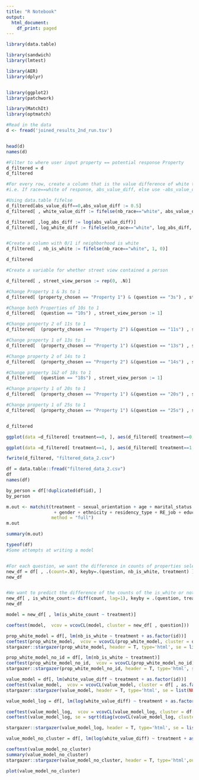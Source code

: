 ```yaml
---
title: "R Notebook"
output:
  html_document:
    df_print: paged
---
```


```r
library(data.table)

library(sandwich)
library(lmtest)

library(AER) 
library(dplyr)


library(ggplot2) 
library(patchwork)

library(MatchIt)
library(optmatch)
```

```r
#Read in the data
d <- fread('joined_results_2nd_run.tsv')


head(d)
names(d)
```



```r
#Filter to where user input property == potential response Property
d_filtered = d
d_filtered
```



```r
#For every row, create a column that is the value difference of white to non white
#i.e. If race==white of response, abs_value_diff, else use -abs_value_diff

#Using data.table fifelse
d_filtered[abs_value_diff==0,abs_value_diff := 0.5]
d_filtered[ , white_value_diff := fifelse(nb_race=="white", abs_value_diff, -abs_value_diff)]

d_filtered[ ,log_abs_diff := log(abs_value_diff)]
d_filtered[, log_white_diff := fifelse(nb_race=="white", log_abs_diff, -log_abs_diff)]


#Create a column with 0/1 if neighborhood is white
d_filtered[ , nb_is_white := fifelse(nb_race=="white", 1, 0)]

```

```r
d_filtered
```

```r
#Create a variable for whether street view contained a person

d_filtered[ , street_view_person := rep(0, .N)]

#Change Property 1 & 3s to 1
d_filtered[ (property_chosen == "Property 1") & (question == "3s") , street_view_person := 1] 

#Change both Properties of 10s to 1
d_filtered[  (question == "10s") , street_view_person := 1] 

#Change property 2 of 11s to 1
d_filtered[  (property_chosen == "Property 2") &(question == "11s") , street_view_person := 1] 

#Change property 1 of 13s to 1
d_filtered[  (property_chosen == "Property 1") &(question == "13s") , street_view_person := 1] 

#Change property 2 of 14s to 1
d_filtered[  (property_chosen == "Property 2") &(question == "14s") , street_view_person := 1] 

#Change property 1&2 of 18s to 1
d_filtered[  (question == "18s") , street_view_person := 1] 

#Change property 1 of 20s to 1
d_filtered[  (property_chosen == "Property 1") &(question == "20s") , street_view_person := 1] 

#Change property 1 of 25s to 1
d_filtered[  (property_chosen == "Property 1") &(question == "25s") , street_view_person := 1] 


d_filtered
```


```r
ggplot(data =d_filtered[ treatment==0, ], aes(d_filtered[ treatment==0, white_value_diff])) + geom_histogram()
```



```r
ggplot(data =d_filtered[ treatment==1, ], aes(d_filtered[ treatment==1, white_value_diff])) + geom_histogram()
```

```r
fwrite(d_filtered, "filtered_data_2.csv")
```

```r
df = data.table::fread("filtered_data_2.csv")
df
names(df)
```

``` r
by_person = df[!duplicated(df$id), ] 
by_person
```

``` r
m.out <- matchit(treatment ~ sexual_orientation + age + marital_status + demographic_race
                  + gender + ethnicity + residency_type + RE_job + education + ownership, data = by_person,
                 method = "full")
m.out
```

``` r
summary(m.out)
```

```r
typeof(df)
#Some attempts at writing a model


#For each question, we want the difference in counts of properties selected by is_white
new_df = df[ , .(count=.N), keyby=.(question, nb_is_white, treatment) ]
new_df


#We want to predict the difference of the counts of the is_white or not properties for each question
new_df[ , is_white_count:= diff(count, lag=1), keyby = .(question, treatment)]
new_df

model = new_df[ , lm(is_white_count ~ treatment)]

coeftest(model,  vcov = vcovCL(model, cluster = new_df[ , question]))
```

```r
prop_white_model = df[, lm(nb_is_white ~ treatment + as.factor(id))]
coeftest(prop_white_model,  vcov = vcovCL(prop_white_model, cluster = df[ , as.factor(id)]))
stargazer::stargazer(prop_white_model, header = T, type='html', se = list(NULL,sqrt(diag(vcovCL(prop_white_model, cluster = df[ , as.factor(id)])))),out='prop_white_model_table.html')
```

```r
prop_white_model_no_id = df[, lm(nb_is_white ~ treatment)]
coeftest(prop_white_model_no_id,  vcov = vcovCL(prop_white_model_no_id))
stargazer::stargazer(prop_white_model_no_id, header = T, type='html', se = list(NULL,sqrt(diag(vcovCL(prop_white_model_no_id, cluster = df[ , as.factor(id)])))),out='prop_white_model_no_id_table.html')
```


```r
value_model = df[, lm(white_value_diff ~ treatment + as.factor(id))]
coeftest(value_model,  vcov = vcovCL(value_model, cluster = df[ , as.factor(id)]))
stargazer::stargazer(value_model, header = T, type='html', se = list(NULL,sqrt(diag(vcovCL(value_model, cluster = df[ , as.factor(id)])))),out='value_model_table.html')
```

```r
value_model_log = df[, lm(log(white_value_diff) ~ treatment + as.factor(id))]

coeftest(value_model_log,  vcov = vcovCL(value_model_log, cluster = df[ , as.factor(id)]))
coeftest(value_model_log, se = sqrt(diag(vcovCL(value_model_log, cluster = df[ , as.factor(id)]))))

stargazer::stargazer(value_model_log, header = T, type='html', se = list(NULL,sqrt(diag(vcovCL(value_model_log, cluster = df[ , as.factor(id)])))),out='value_model_log_table.html')

```

```r
value_model_no_cluster = df[, lm(log(white_value_diff) ~ treatment + as.factor(id))]

coeftest(value_model_no_cluster)
summary(value_model_no_cluster)
stargazer::stargazer(value_model_no_cluster, header = T, type='html',out='value_model_no_cluster_table.html')

plot(value_model_no_cluster)

```